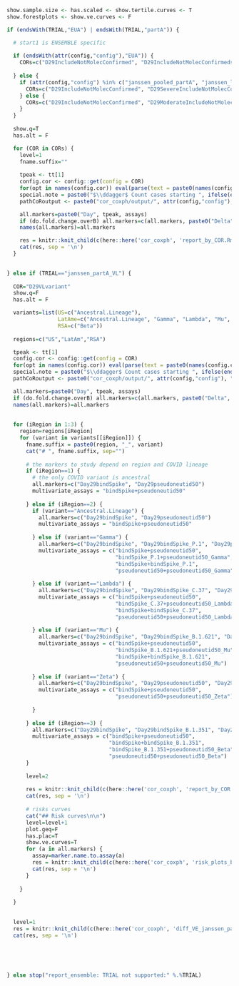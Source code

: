 ```r

show.sample.size <- has.scaled <- show.tertile.curves <- T
show.forestplots <- show.ve.curves <- F

if (endsWith(TRIAL,"EUA") | endsWith(TRIAL,"partA")) {

  # start1 is ENSEMBLE specific
    
  if (endsWith(attr(config,"config"),"EUA")) {
    CORs=c("D29IncludeNotMolecConfirmed", "D29IncludeNotMolecConfirmedstart1")
    
  } else {
    if (attr(config,"config") %in% c("janssen_pooled_partA", "janssen_la_partA")) {
      CORs=c("D29IncludeNotMolecConfirmed", "D29SevereIncludeNotMolecConfirmed", "D29ModerateIncludeNotMolecConfirmed")
    } else {
      CORs=c("D29IncludeNotMolecConfirmed", "D29ModerateIncludeNotMolecConfirmed")
    }
  }
  
  show.q=T
  has.alt = F

  for (COR in CORs) {
    level=1
    fname.suffix=""
    
    tpeak <- tt[1]
    config.cor <- config::get(config = COR)
    for(opt in names(config.cor)) eval(parse(text = paste0(names(config.cor[opt])," <- config.cor[[opt]]")))
    special.note = paste0("$\\ddagger$ Count cases starting ", ifelse(endsWith(COR,"start1"),1,7), " days post Day 29.")
    pathCoRoutput <- paste0("cor_coxph/output/", attr(config,"config"), "/", COR)

    all.markers=paste0("Day", tpeak, assays)
    if (do.fold.change.overB) all.markers=c(all.markers, paste0("Delta", tpeak, "overB", assays))
    names(all.markers)=all.markers

    res = knitr::knit_child(c(here::here('cor_coxph', 'report_by_COR.Rmd')), quiet = TRUE)
    cat(res, sep = '\n')
  }
  

} else if (TRIAL=="janssen_partA_VL") {
  
  COR="D29VLvariant"
  show.q=F
  has.alt = F

  variants=list(US=c("Ancestral.Lineage"),
                LatAme=c("Ancestral.Lineage", "Gamma", "Lambda", "Mu", "Zeta"),
                RSA=c("Beta"))
  
  regions=c("US","LatAm","RSA")

  tpeak <- tt[1]
  config.cor <- config::get(config = COR)
  for(opt in names(config.cor)) eval(parse(text = paste0(names(config.cor[opt])," <- config.cor[[opt]]")))
  special.note = paste0("$\\ddagger$ Count cases starting ", ifelse(endsWith(COR,"start1"),1,7), " days post Day 29.")
  pathCoRoutput <- paste0("cor_coxph/output/", attr(config,"config"), "/", COR)

  all.markers=paste0("Day", tpeak, assays)
  if (do.fold.change.overB) all.markers=c(all.markers, paste0("Delta", tpeak, "overB", assays))
  names(all.markers)=all.markers
  
    
  for (iRegion in 1:3) {
    region=regions[iRegion]
    for (variant in variants[[iRegion]]) {
      fname.suffix = paste0(region, "_", variant)
      cat("# ", fname.suffix, sep="")
      
      # the markers to study depend on region and COVID lineage
      if (iRegion==1) {
        # the only COVID variant is ancestral
        all.markers=c("Day29bindSpike", "Day29pseudoneutid50")
        multivariate_assays = "bindSpike+pseudoneutid50"
        
      } else if (iRegion==2) {
        if (variant=="Ancestral.Lineage") {
          all.markers=c("Day29bindSpike", "Day29pseudoneutid50")
          multivariate_assays = "bindSpike+pseudoneutid50"
          
        } else if (variant=="Gamma") {
          all.markers=c("Day29bindSpike", "Day29bindSpike_P.1", "Day29pseudoneutid50", "Day29pseudoneutid50_Gamma")
          multivariate_assays = c("bindSpike+pseudoneutid50",
                                  "bindSpike_P.1+pseudoneutid50_Gamma",
                                  "bindSpike+bindSpike_P.1",
                                  "pseudoneutid50+pseudoneutid50_Gamma")
          
        } else if (variant=="Lambda") {
          all.markers=c("Day29bindSpike", "Day29bindSpike_C.37", "Day29pseudoneutid50", "Day29pseudoneutid50_Lambda")
          multivariate_assays = c("bindSpike+pseudoneutid50",
                                  "bindSpike_C.37+pseudoneutid50_Lambda",
                                  "bindSpike+bindSpike_C.37",
                                  "pseudoneutid50+pseudoneutid50_Lambda")
          
        } else if (variant=="Mu") {
          all.markers=c("Day29bindSpike", "Day29bindSpike_B.1.621", "Day29pseudoneutid50", "Day29pseudoneutid50_Mu")
          multivariate_assays = c("bindSpike+pseudoneutid50",
                                  "bindSpike_B.1.621+pseudoneutid50_Mu",
                                  "bindSpike+bindSpike_B.1.621",
                                  "pseudoneutid50+pseudoneutid50_Mu")
          
        } else if (variant=="Zeta") {
          all.markers=c("Day29bindSpike", "Day29pseudoneutid50", "Day29pseudoneutid50_Zeta")
          multivariate_assays = c("bindSpike+pseudoneutid50",
                                  "pseudoneutid50+pseudoneutid50_Zeta")
          
        }
          
      } else if (iRegion==3) {
        all.markers=c("Day29bindSpike", "Day29bindSpike_B.1.351", "Day29pseudoneutid50", "Day29pseudoneutid50_Beta")
        multivariate_assays = c("bindSpike+pseudoneutid50",
                                "bindSpike+bindSpike_B.1.351",
                                "bindSpike_B.1.351+pseudoneutid50_Beta",
                                "pseudoneutid50+pseudoneutid50_Beta")
      }
      
      level=2
      
      res = knitr::knit_child(c(here::here('cor_coxph', 'report_by_COR.Rmd')), quiet = TRUE)
      cat(res, sep = '\n')
      
      # risks curves
      cat("## Risk curves\n\n")
      level=level+1
      plot.geq=F
      has.plac=T
      show.ve.curves=T
      for (a in all.markers) {
        assay=marker.name.to.assay(a)
        res = knitr::knit_child(c(here::here('cor_coxph', 'risk_plots_by_assays.Rmd')), quiet = TRUE)
        cat(res, sep = '\n')
      }
      
    }
    
  }
  
  
  level=1
  res = knitr::knit_child(c(here::here('cor_coxph', 'diff_VE_janssen_partA_VL.Rmd')), quiet = TRUE)
  cat(res, sep = '\n')
  
  
  
  
  
} else stop("report_ensemble: TRIAL not supported:" %.%TRIAL)
```
